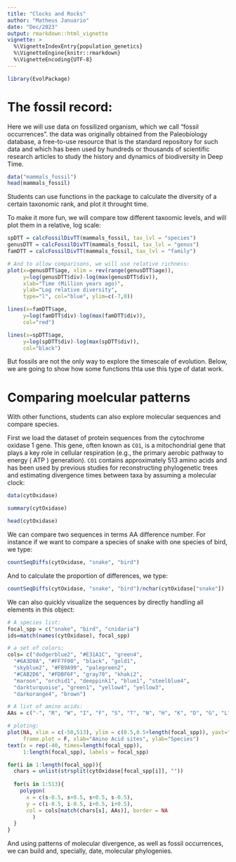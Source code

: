 ```yaml
---
title: "Clocks and Rocks"
author: "Matheus Januario"
date: "Dec/2023"
output: rmarkdown::html_vignette
vignette: >
  %\VignetteIndexEntry{population_genetics}
  %\VignetteEngine{knitr::rmarkdown}
  %\VignetteEncoding{UTF-8}
---
```


```r
library(EvolPackage)
```

# The fossil record:

Here we will use data on fossilized organism, which we call "fossil occurrences". the data was originally obtained from the Paleobiology database, a free-to-use resource that is the standard repository for such data and which has been used by hundreds or thousands of scientific research articles to study the history and dynamics of biodiversity in Deep Time.

```r
data("mammals_fossil")
head(mammals_fossil)
```

Students can use functions in the package to calculate the diversity of a certain taxonomic rank, and plot it throught time. 

To make it more fun, we will compare tow different taxoomic levels, and will plot them in a relative, log scale:

```r
spDTT = calcFossilDivTT(mammals_fossil, tax_lvl = "species")
genusDTT = calcFossilDivTT(mammals_fossil, tax_lvl = "genus")
famDTT = calcFossilDivTT(mammals_fossil, tax_lvl = "family")

# And to allow comparisons, we will use relative richness:
plot(x=genusDTT$age, xlim = rev(range(genusDTT$age)),
     y=log(genusDTT$div)-log(max(genusDTT$div)), 
     xlab="Time (Million years ago)",
     ylab="Log relative diversity",
     type="l", col="blue", ylim=c(-7,0))

lines(x=famDTT$age,
     y=log(famDTT$div)-log(max(famDTT$div)), 
     col="red")

lines(x=spDTT$age,
     y=log(spDTT$div)-log(max(spDTT$div)), 
     col="black")
```

But fossils are not the only way to explore the timescale of evolution. Below, we are going to show how some functions thta use this type of datat work.

# Comparing moelcular patterns

With other functions, students can also explore molecular sequences and compare species.

First we load the dataset of protein sequences from the cytochrome oxidase 1 gene. This gene, often known as `CO1`, is a mitochondrial gene that plays a key role in cellular respiration (e.g., the primary aerobic pathway to energy ( ATP ) generation). `CO1` contains approximately 513 amino acids and has been used by previous studies for reconstructing phylogenetic trees and estimating divergence times between taxa by assuming a molecular clock:

```r
data(cytOxidase)

summary(cytOxidase)

head(cytOxidase)
```

We can compare two sequences in terms AA difference number. For instance if we want to compare a species of snake with one species of bird, we type:

```r
countSeqDiffs(cytOxidase, "snake", "bird")
```

And to calculate the proportion of differences, we type:

```r
countSeqDiffs(cytOxidase, "snake", "bird")/nchar(cytOxidase["snake"])
```

We can also quickly visualize the sequences by directly handling all elements in this object:

```r
# A species list:
focal_spp = c("snake", "bird", "cnidaria")
ids=match(names(cytOxidase), focal_spp)

# a set of colors:
cols= c("dodgerblue2", "#E31A1C", "green4",
  "#6A3D9A", "#FF7F00", "black", "gold1",
  "skyblue2", "#FB9A99", "palegreen2",
  "#CAB2D6", "#FDBF6F", "gray70", "khaki2",
  "maroon", "orchid1", "deeppink1", "blue1", "steelblue4",
  "darkturquoise", "green1", "yellow4", "yellow3",
  "darkorange4", "brown")

# A list of amino acids:
AAs = c("-", "R", "W", "I", "F", "S", "T", "N", "H", "K", "D", "G", "L", "Y", "V", "M", "A", "E", "P", "Q", "C", "X", "B")

# ploting:
plot(NA, xlim = c(-50,513), ylim = c(0.5,0.5+length(focal_spp)), yaxt="n",
     frame.plot = F, xlab="Amino Acid sites", ylab="Species")
text(x = rep(-40, times=length(focal_spp)),
     1:length(focal_spp), labels = focal_spp)

for(i in 1:length(focal_spp)){
  chars = unlist(strsplit(cytOxidase[focal_spp[i]], ""))
  
  for(s in 1:513){
    polygon(
      x = c(s-0.5, s+0.5, s+0.5, s-0.5),
      y = c(i-0.5, i-0.5, i+0.5, i+0.5),
      col = cols[match(chars[s], AAs)], border = NA
        )  
  }
}
```

And using patterns of molecular divergence, as well as fossil occurrences, we can build and, specially, date, molecular phylogenies.

